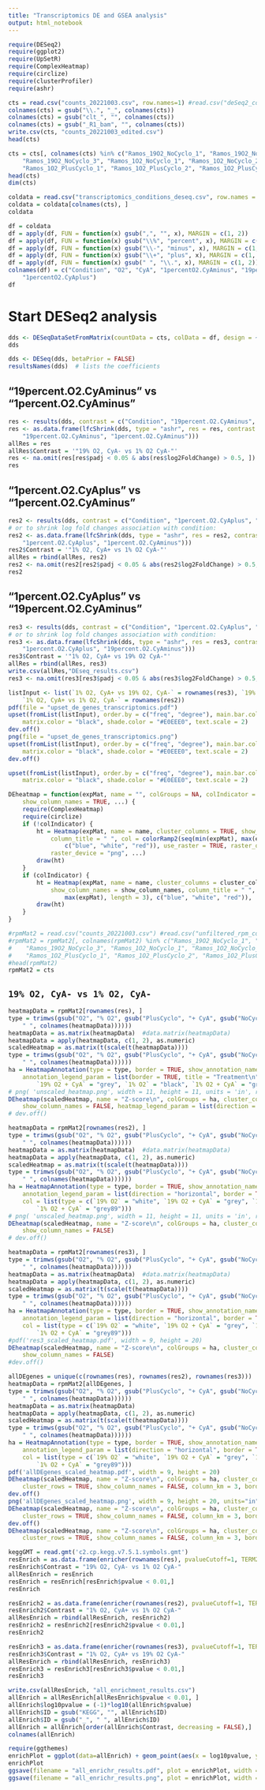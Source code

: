 ```yaml
---
title: "Transcriptomics DE and GSEA analysis"
output: html_notebook
---
```



```r
require(DESeq2)
require(ggplot2)
require(UpSetR)
require(ComplexHeatmap)
require(circlize)
require(clusterProfiler)
require(ashr)
```
```r
cts = read.csv("counts_20221003.csv", row.names=1) #read.csv("deSeq2_counts.txt", sep = "\t", row.names = 1)
colnames(cts) = gsub("\\.", "_", colnames(cts))
colnames(cts) = gsub("clt_", "", colnames(cts))
colnames(cts) = gsub("_R1_bam", "", colnames(cts))
write.csv(cts, "counts_20221003_edited.csv")
head(cts)
```


```r
cts = cts[, colnames(cts) %in% c("Ramos_19O2_NoCyclo_1", "Ramos_19O2_NoCyclo_2", 
    "Ramos_19O2_NoCyclo_3", "Ramos_1O2_NoCyclo_1", "Ramos_1O2_NoCyclo_2", "Ramos_1O2_NoCyclo_3", 
    "Ramos_1O2_PlusCyclo_1", "Ramos_1O2_PlusCyclo_2", "Ramos_1O2_PlusCyclo_3")]
head(cts)
dim(cts)

```

```r
coldata = read.csv("transcriptomics_conditions_deseq.csv", row.names = 1, sep = ",")
coldata = coldata[colnames(cts), ]
coldata

```

```r
df = coldata
df = apply(df, FUN = function(x) gsub(",", "", x), MARGIN = c(1, 2))
df = apply(df, FUN = function(x) gsub("\\%", "percent", x), MARGIN = c(1, 2))
df = apply(df, FUN = function(x) gsub("\\-", "minus", x), MARGIN = c(1, 2))
df = apply(df, FUN = function(x) gsub("\\+", "plus", x), MARGIN = c(1, 2))
df = apply(df, FUN = function(x) gsub(" ", "\\.", x), MARGIN = c(1, 2))
colnames(df) = c("Condition", "O2", "CyA", "1percentO2.CyAminus", "19percentO2.CyAminus", 
    "1percentO2.CyAplus")
df

```

# Start DESeq2 analysis

```r
dds <- DESeqDataSetFromMatrix(countData = cts, colData = df, design = ~0 + Condition)
dds
```

```r
dds <- DESeq(dds, betaPrior = FALSE)
resultsNames(dds)  # lists the coefficients

```

## "19percent.O2.CyAminus" vs "1percent.O2.CyAminus"

```r
res <- results(dds, contrast = c("Condition", "19percent.O2.CyAminus", "1percent.O2.CyAminus"))
res <- as.data.frame(lfcShrink(dds, type = "ashr", res = res, contrast = c("Condition", 
    "19percent.O2.CyAminus", "1percent.O2.CyAminus")))
allRes = res
allRes$Contrast = '"19% O2, CyA- vs 1% O2 CyA-"'
res <- na.omit(res[res$padj < 0.05 & abs(res$log2FoldChange) > 0.5, ])
res
```
## "1percent.O2.CyAplus" vs "1percent.O2.CyAminus"

```r
res2 <- results(dds, contrast = c("Condition", "1percent.O2.CyAplus", "1percent.O2.CyAminus"))
# or to shrink log fold changes association with condition:
res2 <- as.data.frame(lfcShrink(dds, type = "ashr", res = res2, contrast = c("Condition", 
    "1percent.O2.CyAplus", "1percent.O2.CyAminus")))
res2$Contrast = '"1% O2, CyA+ vs 1% O2 CyA-"'
allRes = rbind(allRes, res2)
res2 <- na.omit(res2[res2$padj < 0.05 & abs(res2$log2FoldChange) > 0.5, ])
res2
```

## "1percent.O2.CyAplus" vs "19percent.O2.CyAminus"

```r
res3 <- results(dds, contrast = c("Condition", "1percent.O2.CyAplus", "19percent.O2.CyAminus"))
# or to shrink log fold changes association with condition:
res3 <- as.data.frame(lfcShrink(dds, type = "ashr", res = res3, contrast = c("Condition", 
    "1percent.O2.CyAplus", "19percent.O2.CyAminus")))
res3$Contrast = '"1% O2, CyA+ vs 19% O2 CyA-"'
allRes = rbind(allRes, res3)
write.csv(allRes,"DEseq_results.csv")
res3 <- na.omit(res3[res3$padj < 0.05 & abs(res3$log2FoldChange) > 0.5, ])
```


```r
listInput <- list(`1% O2, CyA+ vs 19% O2, CyA-` = rownames(res3), `19% O2, CyA- vs 1% O2, CyA-` = rownames(res), 
    `1% O2, CyA+ vs 1% O2, CyA-` = rownames(res2))
pdf(file = "upset_de_genes_transcriptomics.pdf")
upset(fromList(listInput), order.by = c("freq", "degree"), main.bar.color = "#3D9140", 
    matrix.color = "black", shade.color = "#E0EEE0", text.scale = 2)
dev.off()
png(file = "upset_de_genes_transcriptomics.png")
upset(fromList(listInput), order.by = c("freq", "degree"), main.bar.color = "#3D9140", 
    matrix.color = "black", shade.color = "#E0EEE0", text.scale = 2)
dev.off()

upset(fromList(listInput), order.by = c("freq", "degree"), main.bar.color = "#3D9140", 
    matrix.color = "black", shade.color = "#E0EEE0", text.scale = 2)
```


```r
DEheatmap = function(expMat, name = "", colGroups = NA, colIndicator = 1, cluster_columns = TRUE, 
    show_column_names = TRUE, ...) {
    require(ComplexHeatmap)
    require(circlize)
    if (!colIndicator) {
        ht = Heatmap(expMat, name = name, cluster_columns = TRUE, show_column_names = TRUE, 
            column_title = " ", col = colorRamp2(seq(min(expMat), max(expMat), length = 3), 
                c("blue", "white", "red")), use_raster = TRUE, raster_quality = 2, 
            raster_device = "png", ...)
        draw(ht)
    }
    if (colIndicator) {
        ht = Heatmap(expMat, name = name, cluster_columns = cluster_columns, top_annotation = colGroups, 
            show_column_names = show_column_names, column_title = " ", col = colorRamp2(seq(min(expMat), 
                max(expMat), length = 3), c("blue", "white", "red")), ...)
        draw(ht)
    }
}

```



```r
#rpmMat2 = read.csv("counts_20221003.csv") #read.csv("unfiltered_rpm_counts.txt", sep = "\t", row.names = 1)
#rpmMat2 = rpmMat2[, colnames(rpmMat2) %in% c("Ramos_19O2_NoCyclo_1", "Ramos_19O2_NoCyclo_2", 
#    "Ramos_19O2_NoCyclo_3", "Ramos_1O2_NoCyclo_1", "Ramos_1O2_NoCyclo_2", "Ramos_1O2_NoCyclo_3", 
#    "Ramos_1O2_PlusCyclo_1", "Ramos_1O2_PlusCyclo_2", "Ramos_1O2_PlusCyclo_3")]
#head(rpmMat2)
rpmMat2 = cts
```

## `19% O2, CyA- vs 1% O2, CyA-`

```r
heatmapData = rpmMat2[rownames(res), ]
type = trimws(gsub("O2", "% O2", gsub("PlusCyclo", "+ CyA", gsub("NoCyclo", "", gsub("Ramos_|_|_\\d+", 
    " ", colnames(heatmapData))))))
heatmapData = as.matrix(heatmapData)  #data.matrix(heatmapData)
heatmapData = apply(heatmapData, c(1, 2), as.numeric)
scaledHeatmap = as.matrix(t(scale(t(heatmapData))))
type = trimws(gsub("O2", "% O2", gsub("PlusCyclo", "+ CyA", gsub("NoCyclo", "", gsub("Ramos_|_|_\\d+", 
    " ", colnames(heatmapData))))))
ha = HeatmapAnnotation(type = type, border = TRUE, show_annotation_name = 0, which = "column", 
    annotation_legend_param = list(border = TRUE, title = "Treatment\n"), col = list(type = c(`19% O2` = "white", 
        `19% O2 + CyA` = "grey", `1% O2` = "black", `1% O2 + CyA` = "grey89")))
# png( 'unscaled_heatmap.png', width = 11, height = 11, units = 'in', res = 300 )
DEheatmap(scaledHeatmap, name = "Z-score\n", colGroups = ha, cluster_columns = TRUE, 
    show_column_names = FALSE, heatmap_legend_param = list(direction = "vertical"))
# dev.off()
```






```r
heatmapData = rpmMat2[rownames(res2), ]
type = trimws(gsub("O2", "% O2", gsub("PlusCyclo", "+ CyA", gsub("NoCyclo", "", gsub("Ramos_|_|_\\d+", 
    " ", colnames(heatmapData))))))
heatmapData = as.matrix(heatmapData)  #data.matrix(heatmapData)
heatmapData = apply(heatmapData, c(1, 2), as.numeric)
scaledHeatmap = as.matrix(t(scale(t(heatmapData))))
type = trimws(gsub("O2", "% O2", gsub("PlusCyclo", "+ CyA", gsub("NoCyclo", "", gsub("Ramos_|_|_\\d+", 
    " ", colnames(heatmapData))))))
ha = HeatmapAnnotation(type = type, border = TRUE, show_annotation_name = 0, which = "column", 
    annotation_legend_param = list(direction = "horizontal", border = TRUE, title = "Treatment\n"), 
    col = list(type = c(`19% O2` = "white", `19% O2 + CyA` = "grey", `1% O2` = "black", 
        `1% O2 + CyA` = "grey89")))
# png( 'unscaled_heatmap.png', width = 11, height = 11, units = 'in', res = 300 )
DEheatmap(scaledHeatmap, name = "Z-score\n", colGroups = ha, cluster_columns = TRUE, 
    show_column_names = FALSE)
# dev.off()
```






```r
heatmapData = rpmMat2[rownames(res3), ]
type = trimws(gsub("O2", "% O2", gsub("PlusCyclo", "+ CyA", gsub("NoCyclo", "", gsub("Ramos_|_|_\\d+", 
    " ", colnames(heatmapData))))))
heatmapData = as.matrix(heatmapData)  #data.matrix(heatmapData)
heatmapData = apply(heatmapData, c(1, 2), as.numeric)
scaledHeatmap = as.matrix(t(scale(t(heatmapData))))
type = trimws(gsub("O2", "% O2", gsub("PlusCyclo", "+ CyA", gsub("NoCyclo", "", gsub("Ramos_|_|_\\d+", 
    " ", colnames(heatmapData))))))
ha = HeatmapAnnotation(type = type, border = TRUE, show_annotation_name = 0, which = "column", 
    annotation_legend_param = list(direction = "horizontal", border = TRUE, title = "Treatment\n"), 
    col = list(type = c(`19% O2` = "white", `19% O2 + CyA` = "grey", `1% O2` = "black", 
        `1% O2 + CyA` = "grey89")))
#pdf('res3_scaled_heatmap.pdf', width = 9, height = 20)
DEheatmap(scaledHeatmap, name = "Z-score\n", colGroups = ha, cluster_columns = FALSE, 
    show_column_names = FALSE)
#dev.off()

```

```r
allDEgenes = unique(c(rownames(res), rownames(res2), rownames(res3)))
heatmapData = rpmMat2[allDEgenes, ]
type = trimws(gsub("O2", "% O2", gsub("PlusCyclo", "+ CyA", gsub("NoCyclo", "", gsub("Ramos_|_|_\\d+", 
    " ", colnames(heatmapData))))))
heatmapData = as.matrix(heatmapData)
heatmapData = apply(heatmapData, c(1, 2), as.numeric)
scaledHeatmap = as.matrix(t(scale(t(heatmapData))))
type = trimws(gsub("O2", "% O2", gsub("PlusCyclo", "+ CyA", gsub("NoCyclo", "", gsub("Ramos_|_|_\\d+", 
    " ", colnames(heatmapData))))))
ha = HeatmapAnnotation(type = type, border = TRUE, show_annotation_name = 0, which = "column", 
    annotation_legend_param = list(direction = "horizontal", border = TRUE, title = "Treatment\n"), 
    col = list(type = c(`19% O2` = "white", `19% O2 + CyA` = "grey", `1% O2` = "black", 
        `1% O2 + CyA` = "grey89")))
pdf('allDEgenes_scaled_heatmap.pdf', width = 9, height = 20)
DEheatmap(scaledHeatmap, name = "Z-score\n", colGroups = ha, cluster_columns = TRUE, 
    cluster_rows = TRUE, show_column_names = FALSE, column_km = 3, border = TRUE, row_km=5)
dev.off()
png('allDEgenes_scaled_heatmap.png', width = 9, height = 20, units="in", res=300)
DEheatmap(scaledHeatmap, name = "Z-score\n", colGroups = ha, cluster_columns = FALSE, 
    cluster_rows = TRUE, show_column_names = FALSE, column_km = 3, border = TRUE, row_km=5)
dev.off()
DEheatmap(scaledHeatmap, name = "Z-score\n", colGroups = ha, cluster_columns = FALSE, 
    cluster_rows = TRUE, show_column_names = FALSE, column_km = 3, border = TRUE, row_km=5)
```

```r
keggGMT = read.gmt('c2.cp.kegg.v7.5.1.symbols.gmt')
resEnrich = as.data.frame(enricher(rownames(res), pvalueCutoff=1, TERM2GENE=keggGMT))
resEnrich$Contrast = "19% O2, CyA- vs 1% O2 CyA-"
allResEnrich = resEnrich
resEnrich = resEnrich[resEnrich$pvalue < 0.01,]
resEnrich
```

```r
resEnrich2 = as.data.frame(enricher(rownames(res2), pvalueCutoff=1, TERM2GENE=keggGMT))
resEnrich2$Contrast = "1% O2, CyA+ vs 1% O2 CyA-"
allResEnrich = rbind(allResEnrich, resEnrich2)
resEnrich2 = resEnrich2[resEnrich2$pvalue < 0.01,]
resEnrich2
```

```r
resEnrich3 = as.data.frame(enricher(rownames(res3), pvalueCutoff=1, TERM2GENE=keggGMT))
resEnrich3$Contrast = "1% O2, CyA+ vs 19% O2 CyA-"
allResEnrich = rbind(allResEnrich, resEnrich3)
resEnrich3 = resEnrich3[resEnrich3$pvalue < 0.01,]
resEnrich3
```

```r
write.csv(allResEnrich, "all_enrichment_results.csv")
allEnrich = allResEnrich[allResEnrich$pvalue < 0.01, ]
allEnrich$log10pvalue = (-1)*log10(allEnrich$pvalue)
allEnrich$ID = gsub("KEGG", "", allEnrich$ID)
allEnrich$ID = gsub("_", " ", allEnrich$ID)
allEnrich = allEnrich[order(allEnrich$Contrast, decreasing = FALSE),]
colnames(allEnrich)
```


```r
require(ggthemes)
enrichPlot = ggplot(data=allEnrich) + geom_point(aes(x = log10pvalue, y = reorder(ID, -log10pvalue))) + facet_wrap(vars(Contrast), as.table=TRUE, nrow=3, scales = "free_y") + theme_pander(nomargin = TRUE, fc = "black", gM=TRUE, gm=TRUE, gc = "black", boxes=TRUE, gl = "dotdash") + xlab("-log10 (p-value)") + ylab("")+ theme(strip.background = element_rect(fill = "cornsilk"), strip.placement = "outside")
enrichPlot
ggsave(filename = "all_enrichr_results.pdf", plot = enrichPlot, width = 7, height=7)
ggsave(filename = "all_enrichr_results.png", plot = enrichPlot, width = 7, height=7)
```


```r

```


















